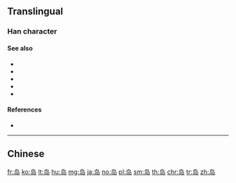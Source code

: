 {{also|島}}
==Translingual==

===Han character===
{{Han char|rn=46|rad=山|as=04|sn=7|four=|canj=PYSU}}

====See also====
* {{l|mul|sc=Hani|島}}
* {{l|mul|sc=Hani|嶋}}
* {{l|mul|sc=Hani|嶌}}
* {{l|mul|sc=Hani|嶼}}
* {{l|mul|sc=Hani|屿}}

====References====
* {{Han ref|kx=0308.331|hdz=10764.150|uh=5C9B|ud=23707}}

----

==Chinese==
{{zh-see|島}}

[[fr:岛]]
[[ko:岛]]
[[lt:岛]]
[[hu:岛]]
[[mg:岛]]
[[ja:岛]]
[[no:岛]]
[[pl:岛]]
[[sm:岛]]
[[th:岛]]
[[chr:岛]]
[[tr:岛]]
[[zh:岛]]